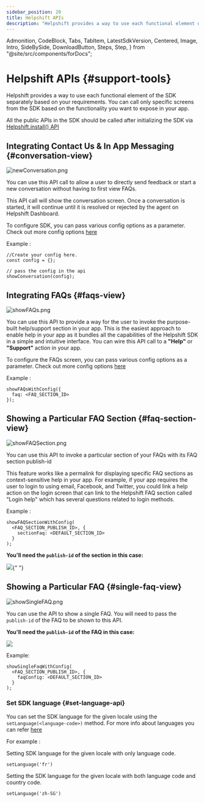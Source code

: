 ```yaml
---
sidebar_position: 20
title: Helpshift APIs
description: "Helpshift provides a way to use each functional element of the SDK separately based on your requirements."
---
```


  Admonition,
  CodeBlock,
  Tabs,
  TabItem,
  LatestSdkVersion,
  Centered,
  Image,
  Intro,
  SideBySide,
  DownloadButton,
  Steps,
  Step,
} from "@site/src/components/forDocs";

# Helpshift APIs {#support-tools}

<Intro>

Helpshift provides a way to use each functional element of the SDK separately based on your requirements.
You can call only specific screens from the SDK based on the functionality you want to expose in your app.

</Intro>

<Admonition type="info" title="Note">

All the public APIs in the SDK should be called after initializing the SDK via [Helpshift.install() API](/sdkx-react-native/getting-started#start-using)

</Admonition>

## Integrating Contact Us & In App Messaging {#conversation-view}

<Centered width="major">

![newConversation.png](/static/books/sdkx_android/show_conversation.png "newConversation.png")

</Centered>

You can use this API call to allow a user to directly send feedback or start a new conversation without having to first view FAQs.

This API call will show the conversation screen. Once a conversation is started, it will continue until it is resolved or rejected by the agent on Helpshift Dashboard.

To configure SDK, you can pass various config options as a parameter. Check out more config options [here](/sdkx-react-native/sdk-configuration)

Example :

```
//Create your config here.
const config = {};  

// pass the config in the api
showConversation(config);

```

## Integrating FAQs {#faqs-view}

<Centered >

![showFAQs.png](/static/books/sdkx_android/show_faqs.png "showFAQs.png")

</Centered>

You can use this API to provide a way for the user to invoke the purpose-built help/support section in your app. This is the easiest approach to enable help in your app as it bundles all the capabilities of the Helpshift SDK in a simple and intuitive interface. You can wire this API call to a **"Help"** or **"Support"** action in your app.

To configure the FAQs screen, you can pass various config options as a parameter. Check out more config options [here](/sdkx-react-native/sdk-configuration)

Example :

```
showFAQsWithConfig({
  faq: <FAQ_SECTION_ID> 
});

```
## Showing a Particular FAQ Section {#faq-section-view}

<Centered >

![showFAQSection.png](/static/books/sdkx_android/show_section.png "showFAQSection.png")

</Centered>

You can use this API to invoke a particular section of your FAQs with its FAQ section publish-id

This feature works like a permalink for displaying specific FAQ sections as context-sensitive help in your app. For example, if your app requires the user to login to using email, Facebook, and Twitter, you could link a help action on the login screen that can link to the Helpshift FAQ section called "Login help" which has several questions related to login methods.

Example :
```
showFAQSectionWithConfig(
  <FAQ_SECTION_PUBLISH_ID>, {
    sectionFaq: <DEFAULT_SECTION_ID>
  }
);
```

**You'll need the `publish-id` of the section in this case:**

<Image src="/static/books/misc/section-publish-id.png" width="full" />{" "}

## Showing a Particular FAQ {#single-faq-view}

<Centered >

![showSingleFAQ.png](/static/books/sdkx_android/show_single_faq.png "showSingleFAQ.png")

</Centered>

You can use the API to show a single FAQ. You will need to pass the `publish-id` of the FAQ to be shown to this API.


**You'll need the `publish-id` of the FAQ in this case:**

<Centered width="full">

![](/static/books/misc/faq-publish-id.png)

</Centered>

Example: 

```
showSingleFaqWithConfig(
  <FAQ_SECTION_PUBLISH_ID>, {
    faqConfig: <DEFAULT_SECTION_ID>
  }
);
```

### Set SDK language {#set-language-api}

You can set the SDK language for the given locale using the `setLanguage(<language-code>)` method.
For more info about languages you can refer [here](/sdkx-react-native/i18n/)

For example :

Setting SDK language for the given locale with only language code.

```
setLanguage('fr')
```

Setting the SDK language for the given locale with both language code and country code.

```
setLanguage('zh-SG')
```

